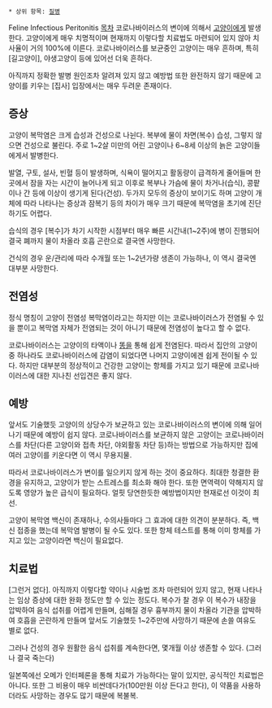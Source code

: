  * 상위 항목: [[질병]]

Feline Infectious Peritonitis
[[목차]]
코로나바이러스의 변이에 의해서 [[고양이]]에게 발생한다. 고양이에게 매우 치명적이며 현재까지 이렇다할 치료법도 마련되어 있지 않아 치사율이 거의 100%에 이른다. 코로나바이러스를 보균중인 고양이는 매우 흔하며, 특히 [길고양이], 야생고양이 등에 있어선 더욱 흔하다.

아직까지 정확한 발병 원인조차 알려져 있지 않고 예방법 또한 완전하지 않기 때문에 고양이를 키우는 [집사] 입장에서는 매우 두려운 존재이다.
== 증상 ==
고양이 복막염은 크게 습성과 건성으로 나뉜다. 복부에 물이 차면(복수) 습성, 그렇지 않으면 건성으로 불린다. 주로 1~2살 미만의 어린 고양이나 6~8세 이상의 늙은 고양이들에게서 발병한다.

발열, 구토, 설사, 빈혈 등이 발생하며, 식욕이 떨어지고 활동량이 급격하게 줄어들며 한곳에서 잠을 자는 시간이 늘어나게 되고 이후로 복부나 가슴에 물이 차거나(습식), 콩팥이나 간 등에 이상이 생기게 된다(건성). 두가지 모두의 증상이 보이기도 하며 고양이 개체에 따라 나타나는 증상과 잠복기 등의 차이가 매우 크기 때문에 복막염을 초기에 진단하기도 어렵다.

습식의 경우 [복수]가 차기 시작한 시점부터 매우 빠른 시간내(1~2주)에 병이 진행되어 결국 폐까지 물이 차올라 호흡 곤란으로 결국엔 사망한다.

건식의 경우 운/관리에 따라 수개월 또는 1~2년가량 생존이 가능하나, 이 역시 결국엔 대부분 사망한다.
== 전염성 ==
정식 명칭이 고양이 전염성 복막염이라고는 하지만 이는 코로나바이러스가 전염될 수 있을 뿐이고 복막염 자체가 전염되는 것이 아니기 때문에 전염성이 높다고 할 수 없다.

코로나바이러스는 고양이의 타액이나 [[똥]]을 통해 쉽게 전염된다. 따라서 집안의 고양이 중 하나라도 코로나바이러스에 감염이 되었다면 나머지 고양이에겐 쉽게 전이될 수 있다. 하지만 대부분의 정상적이고 건강한 고양이는 항체를 가지고 있기 때문에 코로나바이러스에 대한 지나친 선입견은 좋지 않다.
== 예방 ==
앞서도 기술했듯 고양이의 상당수가 보균하고 있는 코로나바이러스의 변이에 의해 일어나기 때문에 예방이 쉽지 않다. 코로나바이러스를 보균하지 않은 고양이는 코로나바이러스를 차단(다른 고양이와 접촉 차단, 야외활동 차단 등)하는 방법으로 가능하지만 집에 여러 고양이를 키운다면 이 역시 무용지물.

따라서 코로나바이러스가 변이를 일으키지 않게 하는 것이 중요하다. 최대한 청결한 환경을 유지하고, 고양이가 받는 스트레스를 최소화 해야 한다. 또한 면역력이 약해지지 않도록 영양가 높은 급식이 필요하다. 얼핏 당연한듯한 예방법이지만 현재로선 이것이 최선.

고양이 복막염 백신이 존재하나, 수의사들마다 그 효과에 대한 의견이 분분하다. 즉, 백신 접종을 했는데 복막염 발병이 될 수도 있다. 또한 항체 테스트를 통해 이미 항체를 가지고 있는 고양이라면 백신이 필요없다.
== 치료법 ==
[그런거 없다]. 아직까지 이렇다할 약이나 시술법 조차 마련되어 있지 않고, 현재 나타나는 임상 증상에 대한 완화 정도만 할 수 있는 정도다. 복수가 찰 경우 이 복수가 내장을 압박하여 음식 섭취를 어렵게 만들며, 심해질 경우 흉부까지 물이 차올라 기관을 압박하여 호흡을 곤란하게 만들며 앞서도 기술했듯 1~2주만에 사망하기 때문에 손쓸 여유도 별로 없다.

그러나 건성의 경우 원활한 음식 섭취를 계속한다면, 몇개월 이상 생존할 수 있다. (그러나 결국 죽는다)

일본쪽에선 오메가 인터페론을 통해 치료가 가능하다는 말이 있지만, 공식적인 치료법은 아니다. 또한 그 비용이 매우 비싼데다가(100만원 이상 든다고 한다), 이 약품을 사용하더라도 사망하는 경우도 많기 때문에 복불복.
